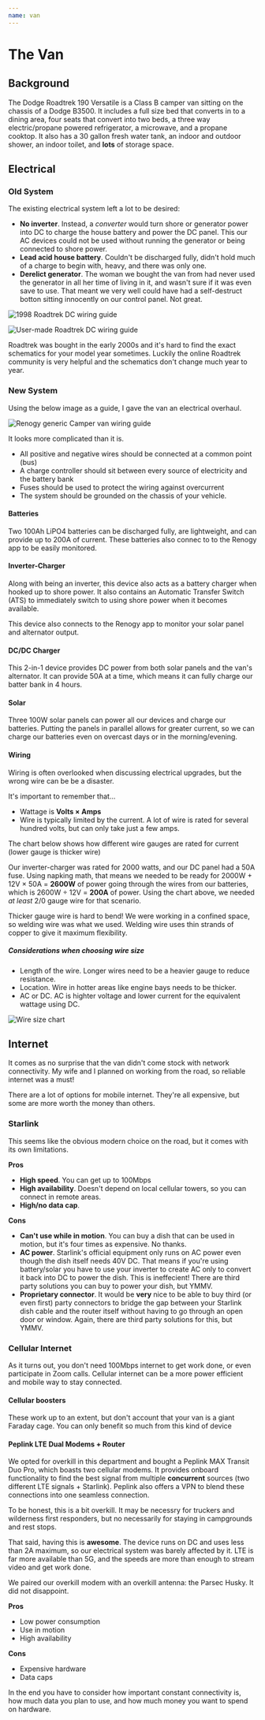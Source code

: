 ```yaml
---
name: van
---
```


# The Van

## Background

The Dodge Roadtrek 190 Versatile is a Class B camper van sitting on the chassis of a Dodge B3500. It includes a full size bed that converts in to a dining area, four seats that convert into two beds, a three way electric/propane powered refrigerator, a microwave, and a propane cooktop. It also has a 30 gallon fresh water tank, an indoor and outdoor shower, an indoor toilet, and **lots** of storage space.

## Electrical

### Old System

The existing electrical system left a lot to be desired:

- **No inverter**. Instead, a _converter_ would turn shore or generator power into DC to charge the house battery and power the DC panel. This our AC devices could not be used without running the generator or being connected to shore power.
- **Lead acid house battery**. Couldn't be discharged fully, didn't hold much of a charge to begin with, heavy, and there was only one.
- **Derelict generator**. The woman we bought the van from had never used the generator in all her time of living in it, and wasn't sure if it was even save to use. That meant we very well could have had a self-destruct botton sitting innocently on our control panel. Not great.

<Image src="/images/about/1998wiring.jpg" alt="1998 Roadtrek DC wiring guide" />

<Image
  src="/images/about/roadtrekdc.jpg"
  alt="User-made Roadtrek DC wiring guide"
/>

Roadtrek was bought in the early 2000s and it's hard to find the exact schematics for your model year sometimes. Luckily the online Roadtrek community is very helpful and the schematics don't change much year to year.

### New System

Using the below image as a guide, I gave the van an electrical overhaul.

<Image
  src="/images/about/campervan.jpg"
  alt="Renogy generic Camper van wiring guide"
/>

It looks more complicated than it is.

- All positive and negative wires should be connected at a common point (bus)
- A charge controller should sit between every source of electricity and the battery bank
- Fuses should be used to protect the wiring against overcurrent
- The system should be grounded on the chassis of your vehicle.

#### Batteries

Two 100Ah LiPO4 batteries can be discharged fully, are lightweight, and can provide up to 200A of current. These batteries also connec to to the Renogy app to be easily monitored.

#### Inverter-Charger

Along with being an inverter, this device also acts as a battery charger when hooked up to shore power. It also contains an Automatic Transfer Switch (ATS) to immediately switch to using shore power when it becomes available.

This device also connects to the Renogy app to monitor your solar panel and alternator output.

#### DC/DC Charger

This 2-in-1 device provides DC power from both solar panels and the van's alternator. It can provide 50A at a time, which means it can fully charge our batter bank in 4 hours.

#### Solar

Three 100W solar panels can power all our devices and charge our batteries. Putting the panels in parallel allows for greater current, so we can charge our batteries even on overcast days or in the morning/evening.

#### Wiring

Wiring is often overlooked when discussing electrical upgrades, but the wrong wire can be be a disaster.

It's important to remember that...

- Wattage is **Volts × Amps**
- Wire is typically limited by the current. A lot of wire is rated for several hundred volts, but can only take just a few amps.

The chart below shows how different wire gauges are rated for current (lower gauge is thicker wire)

Our inverter-charger was rated for 2000 watts, and our DC panel had a 50A fuse. Using napking math, that means we needed to be ready for 2000W + 12V × 50A = **2600W** of power going through the wires from our batteries, which is 2600W ÷ 12V = **200A** of power. Using the chart above, we needed _at least_ 2/0 gauge wire for that scenario.

Thicker gauge wire is hard to bend! We were working in a confined space, so welding wire was what we used. Welding wire uses thin strands of copper to give it maximum flexibility.

##### Considerations when choosing wire size

- Length of the wire. Longer wires need to be a heavier gauge to reduce resistance.
- Location. Wire in hotter areas like engine bays needs to be thicker.
- AC or DC. AC is highter voltage and lower current for the equivalent wattage using DC.

<Image src="/images/about/wirecableguide.png" alt="Wire size chart" />

## Internet

It comes as no surprise that the van didn't come stock with network connectivity. My wife and I planned on working from the road, so reliable internet was a must!

There are a lot of options for mobile internet. They're all expensive, but some are more worth the money than others.

### Starlink

This seems like the obvious modern choice on the road, but it comes with its own limitations.

**Pros**

- **High speed**. You can get up to 100Mbps
- **High availability**. Doesn't depend on local cellular towers, so you can connect in remote areas.
- **High/no data cap**.

**Cons**

- **Can't use while in motion**. You can buy a dish that can be used in motion, but it's four times as expensive. No thanks.
- **AC power**. Starlink's official equipment only runs on AC power even though the dish itself needs 40V DC. That means if you're using battery/solar you have to use your inverter to create AC only to convert it back into DC to power the dish. This is ineffecient! There are third party solutions you can buy to power your dish, but YMMV.
- **Proprietary connector**. It would be **very** nice to be able to buy third (or even first) party connectors to bridge the gap between your Starlink dish cable and the router itself without having to go through an open door or window. Again, there are third party solutions for this, but YMMV.

### Cellular Internet

As it turns out, you don't need 100Mbps internet to get work done, or even participate in Zoom calls. Cellular internet can be a more power efficient and mobile way to stay connected.

#### Cellular boosters

These work up to an extent, but don't account that your van is a giant Faraday cage. You can only benefit so much from this kind of device

#### Peplink LTE Dual Modems + Router

We opted for overkill in this department and bought a Peplink MAX Transit Duo Pro, which boasts two cellular modems. It provides onboard functionality to find the best signal from multiple **concurrent** sources (two different LTE signals + Starlink). Peplink also offers a VPN to blend these connections into one seamless connection.

To be honest, this is a bit overkill. It may be necessry for truckers and wilderness first responders, but no necessarily for staying in campgrounds and rest stops.

That said, having this is **awesome**. The device runs on DC and uses less than 2A maximum, so our electrical system was barely affected by it. LTE is far more available than 5G, and the speeds are more than enough to stream video and get work done.

We paired our overkill modem with an overkill antenna: the Parsec Husky. It did not disappoint.

**Pros**

- Low power consumption
- Use in motion
- High availability

**Cons**

- Expensive hardware
- Data caps

In the end you have to consider how important constant connectivity is, how much data you plan to use, and how much money you want to spend on hardware.
